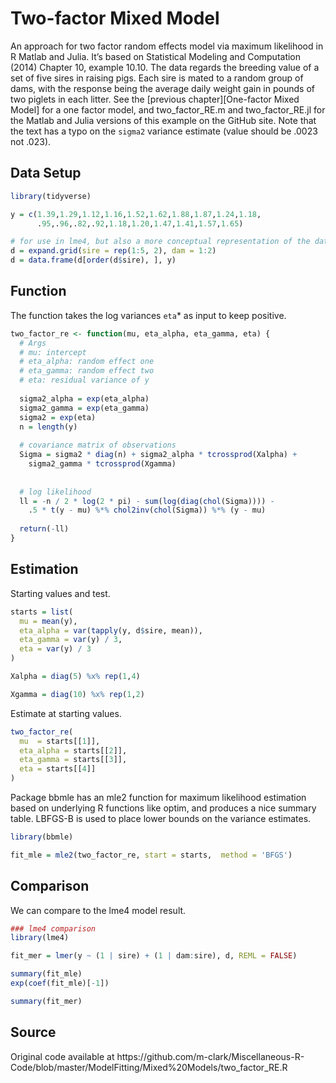 # Two-factor Mixed Model



An approach for two factor random effects model via maximum likelihood in R Matlab and Julia. It's based on Statistical Modeling and Computation (2014) Chapter 10, example 10.10. The data regards the breeding value of a set of five sires in raising pigs. Each sire is mated to a random group of dams, with the response being the average daily weight gain in pounds of two piglets in each litter.  See the [previous chapter][One-factor Mixed Model] for a one factor model, and two_factor_RE.m and two_factor_RE.jl for the Matlab and Julia versions of this example on the GitHub site. Note that the text has a typo on the `sigma2` variance estimate (value should be .0023 not .023).


## Data Setup

```r
library(tidyverse)

y = c(1.39,1.29,1.12,1.16,1.52,1.62,1.88,1.87,1.24,1.18,
      .95,.96,.82,.92,1.18,1.20,1.47,1.41,1.57,1.65)

# for use in lme4, but also a more conceptual representation of the data
d = expand.grid(sire = rep(1:5, 2), dam = 1:2)
d = data.frame(d[order(d$sire), ], y)
```


## Function

The function takes the log variances `eta`* as input to keep positive.

```r
two_factor_re <- function(mu, eta_alpha, eta_gamma, eta) {
  # Args 
  # mu: intercept 
  # eta_alpha: random effect one 
  # eta_gamma: random effect two
  # eta: residual variance of y
  
  sigma2_alpha = exp(eta_alpha)
  sigma2_gamma = exp(eta_gamma)
  sigma2 = exp(eta)
  n = length(y)
  
  # covariance matrix of observations
  Sigma = sigma2 * diag(n) + sigma2_alpha * tcrossprod(Xalpha) + 
    sigma2_gamma * tcrossprod(Xgamma)
  
  
  # log likelihood
  ll = -n / 2 * log(2 * pi) - sum(log(diag(chol(Sigma)))) -
    .5 * t(y - mu) %*% chol2inv(chol(Sigma)) %*% (y - mu)
  
  return(-ll)
}
```




## Estimation

Starting values and test.

```r
starts = list(
  mu = mean(y),
  eta_alpha = var(tapply(y, d$sire, mean)),
  eta_gamma = var(y) / 3,
  eta = var(y) / 3
)

Xalpha = diag(5) %x% rep(1,4)

Xgamma = diag(10) %x% rep(1,2)
```



Estimate at starting values.


```r
two_factor_re(
  mu  = starts[[1]],
  eta_alpha = starts[[2]],
  eta_gamma = starts[[3]],
  eta = starts[[4]]
)
```

Package <span class="pack" style = "">bbmle</span> has an <span class="func" style = "">mle2</span> function for maximum likelihood estimation based on underlying R functions like <span class="func" style = "">optim</span>, and produces a nice summary table. LBFGS-B is used to place lower bounds on the variance estimates.

```r
library(bbmle)

fit_mle = mle2(two_factor_re, start = starts,  method = 'BFGS')
```


## Comparison

We can compare to the <span class="pack" style = "">lme4</span> model result.

```r
### lme4 comparison
library(lme4)

fit_mer = lmer(y ~ (1 | sire) + (1 | dam:sire), d, REML = FALSE)

summary(fit_mle)
exp(coef(fit_mle)[-1])

summary(fit_mer)
```


## Source

Original code available at https://github.com/m-clark/Miscellaneous-R-Code/blob/master/ModelFitting/Mixed%20Models/two_factor_RE.R




